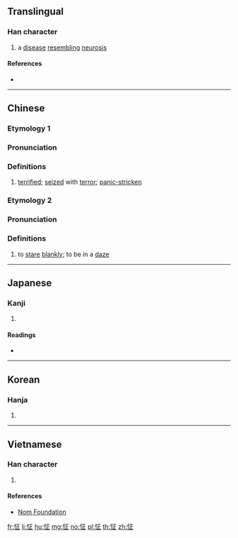 ==Translingual==

===Han character===
{{Han char|rn=61|rad=心|as=05|sn=8|four=91011|canj=PMYM|ids=⿰忄正}}

# a [[disease]] [[resembling]] [[neurosis]]

====References====
* {{Han ref|kx=0380.140|dkj=10445|dj=0708.140|hdz=42283.050|uh=6014|ud=24596|bh=A9C3|bd=43459}}

----

==Chinese==
{{zh-forms|s=狰}}

===Etymology 1===
===Pronunciation===
{{zh-pron
|m=zhēng
|c=zing1
|md=
|mn=qz,xm,zz:cheng
|w=
|mc=y
|oc=y
|cat=
}}

===Definitions===
{{zh-hanzi}}

# [[terrified]]; [[seize]]d with [[terror]]; [[panic-stricken]]

===Etymology 2===
===Pronunciation===
{{zh-pron
|m=zhēng
|c=zing1
|md=
|w=
|cat=
}}

===Definitions===
{{zh-hanzi}}

# {{lb|zh|dialect}} to [[stare]] [[blankly]]; to be in a [[daze]]

----

==Japanese==

===Kanji===
{{ja-kanji|grade=|rs=心05}}

# {{defn|lang=ja|sort=心05}}

====Readings====
* {{ja-readings|on=[[せい]] (sei), [[しょう]] (shō)|kun=[[おそれあわてる]] (osoreawateru)}}

----

==Korean==

===Hanja===
{{ko-hanja|hangeul=정|eumhun=|rv=jeong|mr=chŏng|y=ceng}}

# {{defn|lang=ko|sort=心05}}

----

==Vietnamese==

===Han character===
{{vi-readings|rs=心05|hanviet=chinh}}

# {{defn|lang=vi|sort=心05}}

====References====
* [http://nomfoundation.org/common/nom_details.php?codepoint=6014 Nom Foundation]

[[fr:怔]]
[[li:怔]]
[[hu:怔]]
[[mg:怔]]
[[no:怔]]
[[pl:怔]]
[[th:怔]]
[[zh:怔]]
